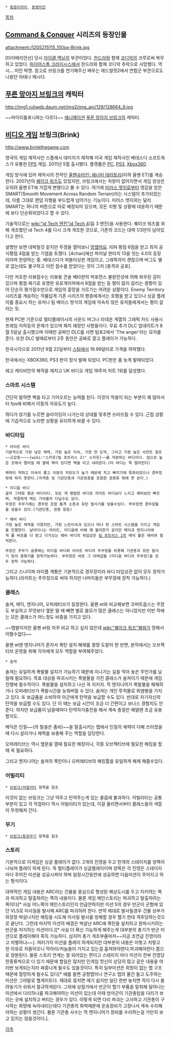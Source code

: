  * [[동음이의어]], [[동명이인]]

[[목차]]
== [[Command & Conquer]] 시리즈의 등장인물 ==
attachment:/1205215115_150px-Brink.jpg

[타이베리안선] 당시 [[마이클 맥닐]]의 부관이었다. [[찬드라]]와 함께 [[코디악]]의 크루로써 복무하고 있었다. [[파이어스톰 크라이시스]]에서 찬드라와 함께 코디악 추락으로 사망했다. 역시... 미인 박명.
참고로 브링크를 연기해주신 배우는 레드얼럿2에서 연합군 부관으로도 나왔던 아테나 메시다.

== [[푸른 망아지 브링크]]의 캐릭터 ==
http://img1.ruliweb.daum.net/img2/img_ani/129/128664_9.jpg

~~마이리틀포니와는 다르다~~
[[애니메이션]] [[푸른 망아지 브링크]]의 캐릭터.

== [[비디오 게임]] 브링크(Brink) ==
[[http://www.brinkthegame.com]]

영국의 게임 제작사인 스플래시 데미지가 제작해 미국 게임 제작사인 베데스다 소프트웍스가 유통한 [[FPS]] 게임. 2011년 5월 출시됐다. 플랫폼은 [[PC]], [[PS3]], [[Xbox360]]. 

게임 방식에 있어 제작사의 전작인 [[울펜슈타인: 에너미 테러토리]](이하 울펜 ET)를 계승한다. 2007년의 [[퀘이크 워즈]]도 있었지만, 브링크에서는 차량이 없어지면서 게임 양상은 오히려 울펜 ET에 가깝게 변했다고 볼 수 있다. 여기에 [[미러스 엣지]]로부터 영감을 얻은 SMART(Smooth Movement Across Random Terrain)라는 시스템이 추가되었는데, 이름 그대로 랜덤 지형을 부드럽게 넘어가는 기능이다. 미러스 엣지와는 달리 SMART는 하나의 버튼으로 따로 배정되어 있으며, 모든 지형 및 상황에 대응하기 때문에 보다 단순화되었다고 할 수 있다. 

기술적으로는 [[wiki:"id Tech 엔진"id Tech 4]](둠 3 엔진)을 사용한다. 퀘이크 워즈를 위해 개조했던 id Tech 4를 다시 크게 개조한 것으로, 기존의 코드는 대략 1/3만이 남아있다고 한다.

설명만 보면 대박칠것 같지만 뚜껑을 열어보니 [[망했어요]]. IGN 평점 6점을 받고 최저 공식평점 4점을 받는 기염을 토했다. [4chan]에선 파이널 판타지 13을 잇는 4.0의 등장이라며 찬양하는 중. 베데스다가 퍼블리싱한 게임이고, 그래픽까지 괜찮으며 버그도 별로 없는데도 불구하고 이런 점수를 받았다는 것이 그저 [충격과 공포].

다만 저조한 리뷰점수는 리뷰용 콘솔 베타판의 퍼포먼스 불완전성에 의해 좌우된 감이 있으며 평점 짜기로 유명한 유로게이머에서 8점을 받는 등 평이 많이 갈리는 경향이 있어 단순히 평가점수만으로 게임의 흥망을 가르기는 어려운 상황이다.
Enemy Territory 시리즈를 계승하는 작품답게 기존 시리즈의 팬층에게서는 호평을 받고 있으나 싱글 플레이를 중요시 하는 유저나 팀 베이스 방식의 게임에 익숙치 않은 유저들에게서는 평이 갈리는 듯.

현재 PC판 기준으로 멀티플레이시의 사운드 버그나 라데온 계열의 그래픽 카드 사용시 프레임 저하등의 문제가 있으며 패치 예정인 사항들이다.
무료 추가 DLC 업데이트가 8월 5일날 출시했으며 이때만 공짜인 DLC를 사면 팀포2에서 'The anger'라는 모자를 준다. 또한 DLC 발매로부터 2주 동안은 공짜로 깔고 플레이가 가능하다.

한국시각으로 2011년 9월 22일부터 [[스팀]]에서 19.99달러로 가격을 하락했다.

한국에서는 XBOX360, PS3 판이 정식 발매 되었다. PC판은 좀 늦게 발매되었다.

레고 캐리비안의 해적을 제치고 UK 비디오 게임 19주차 차트 1위를 달성했다.

=== 스마트 시스템 ===
간단히 말하면 벽을 타고 기어오르는 능력쯤 된다.
이것이 적용이 되는 부분이 꽤 많아서 타 fps에 비해서 이동의 자유도가 높다.

뛰다가 앉기를 누르면 슬라이딩이 나가는데 상대를 맞추면 쓰러뜨릴 수 있다.
근접 상황에 기습적으로 노리면 상황을 유리하게 바꿀 수 있다.

=== 바디타입 ===
 * 라이트 바디
 기본적으로 가장 낮은 체력, 가장 높은 이속, 가장 먼 도약, 그리고 가장 높은 서전트 점프~~교강용~~~~[wiki:"스카웃(팀 포트리스 2)" 스카웃]~~를 자랑하는 바디이다. 덤으로 높은 곳에서 떨어질 때 옆에 벽이 있다면 벽을 타고 내려온다.(타 바디는 뚝 떨어진다)

 체력이 약하고 이속이 좋고 이동의 자유도가 높기 때문에 치고 빠지기에 특화되었으나 경무장밖에 하지 못한다.(저격총 및 기관단총과 기관권총을 포함한 권총류 밖에 못 쓴다.)

 * 미디움 바디
 글자 그대로 평균 바디이다. 모든 게 평범한 바디로 라이트 바디보다 느리고 헤비보단 빠르며, 적절하게 벽도 기어올라 다닐수도 있다.
 무장은 주무기에는 경무장 포함 돌격 소총과 유탄 발사기를 넣을수있다. 부무장엔 경무장들을 넣을수 있다.(기관단총, 권총 등등)

 * 헤비 바디
 가장 높은 체력을 가졌지만, 가장 느린이속과 있으나 마나 한 스마트 시스템을 가지고 게임을 진행한다. 날아다니는 라이트, 미디움에 비해 꽤 불리한거 같지만 메딕과 엔지니어에게 풀 버프를 다 받고 다가오는 헤비 바디의 위압감은 [[팀 포트리스 2]]의 메딕 붙은 헤비와 필적한다.

 무장은 주무기 슬롯에는 미디움 바디와 라이트 바디의 주무장을 비롯해 기관총과 유탄 발사기 등의 중화기를 장착가능하다. 부무장은 바로 그 아래급들 (미디움 바디의 주무장)을 모두 장착 가능하다.

그리고 스나이퍼 라이플 계통은 기본적으로 경무장이라 바디 타입상관 없이 모두 장착가능하다.(라이트는 주무장으로 써야 하지만 나머지들은 부무장에 장착 가능하다.)

=== 클래스 ===
솔져, 메딕, 엔지니어, 오퍼레티브가 등장한다. 울펜 et와 비교해보면 코버트옵스는 무장도 부실하고 무엇보다 옆문 딸 때 빼면 별로 쓸모가 많은 클래스는 아니었지만 이번 작에는 모든 클래스가 어느정도 비중을 가지고 있다.

~~뱀발이지만 울펜 et랑 자꾸 비교 하고 싶지 않은데 [[wiki:"퀘이크 워즈"퀘워]]가 망해서 어쩔수없다~~

울펜 et땐 엔지니어가 혼자서 폭탄 설치 해체를 몽땅 도맡아 한 반면, 본작에서는 오브젝티브 운영을 위해 각자에게 모두 역할을 부여해주었다.

 * 솔져
솔져는 유일하게 폭발물 설치가 가능하기 때문에 지나가는 길을 막아 놓은 무언가를 날릴때 필요하다. 목표 대상을 파괴시키는 폭발물을 가진 클래스가 솔져이기 때문에 게임 진행에 필수적이다. 폭발물을 설치하고 나선 꼭 지키자. 적 엔지니어가 폭발물을 해체하거나 오퍼레티브가 폭발시간을 늦춰버릴 수 있다. 솔져는 개인 투척물로 화염병을 가지고 있다. 또 보급품을 소비하여 아군에게 탄약을 보급할 수도 있다. 반대로 자기자신의 탄약을 보급할 수도 있다. 단 이 때는 보급 시간이 조금 더 긴편이고 보너스 경험치도 안준다. 하지만 보급품이 남을때마다 탄약자가충전을 해서 계속 총질만 해댈땐 조금 유용할지도.

메딕은 인질~~(의 탈을쓴 좀비)~~을 탈출시키는 맵에서 인질의 체력이 다해 쓰러졌을 때 다시 살리거나 체력을 보충해 주는 역할을 담당한다.

오퍼레티브는 역시 옆문을 열때 필요한 해킹이나, 각종 오브젝티브에 필요한 해킹을 할 때 꼭 필요하다.

그리고 엔지니어는 솔져의 폭탄이나 오퍼레티브의 해킹툴을 유일하게 해체 해줄수있다.

=== 어빌리티 ===
 * [[브링크/어빌리티]] 항목을 참조

이것이 없는 브링크는 그냥 약주고 탄약주는게 있는 콜옵에 불과하다.
어빌리티는 공통부분이 있고 각 직업마다 역시 어빌리티가 있는데, 이걸 올리면서부터 클레스들의 색깔이 뚜렷해져 간다.

=== 무기 ===
 * [[브링크/등장무기]] 항목을 참조

=== 스토리 ===

기본적으로 이게임은 싱글 플레이가 없다. 2개의 진영을 두고 한개의 스테이지를 양쪽이 나눠져 플레이 하게 된다. 즉 멀티플레이가 싱글플레이이며 양쪽은 각 진영은 스테이지마다 주어진 미션을 성공시켜야 하며 일정시간동안에 성공하면 다음미션이 주어지고 하는 형식이다. 

대략적인 게임 내용은 ARC라는 건물을 중심으로 형성된 해상도시를 두고 지키려는 쪽과 파괴하고 탈출하려는 쪽의 내용이다. 물론 게임 메인스토리는 파괴하고 탈출하려는 쪽이다[* 사실 어느쪽이 메인스토리인지 언급안하지만 미션 5의 경우 반군이 군함에 있던 VLS로 미사일을 발사해 ARC를 파괴하려 한다. 만약 제대로 발사될경우 건물 상부가 와장창 박살나지만 해킹을 시도해 미사일 발사를 방해할 경우 헬기 한대 격추당하는것으로 끝난다. 그런데 마지막 미션의 배경은 박살난 ARC에 폭탄을 설치하고 완파시키려는 반군을 저지하는 미션이다.][* 사실 더 확신 가능하게 해주는게 대부분의 총기가 반군 미션으로 플레이해야 획득 가능하다. 심지어 총기 개조부품마저~~지금 조연급 진영이라고 차별하냐~~]. 
여러가지 미션을 플레이 하게되지만 대부분의 내용은 이렇고 저렇고 한 이유로 처들어오니 막아라/저놈들이 가지고 있는걸 훔쳐와야한다,파괴해야한다 쯤으로 양분된다. 물론 스토리 연계는 잘 되어있는 편이고 스테이지 마다 미션이 전부 진영당 한종류씩으로 다 있기 때문에 할일은 많지만 인게임 컷신이 상당히 많고 같은 내용을 여러번 보게되는지라 짜증나게 될수도 있을것이다. 특히 일부미션은 희망이 없는 맵 구조때문에 절망하게 될수도 있다[* 예를 들면 공항맵이나 연구소 맵의 물건 들고 도주하는 미션은 그야말로 헬게이트다. 제대로 뭉치면 깨기 쉽지만 일단 한번 놓치면 적이 다시 돌려놓기가 쉬워서 절규하게된다. 그외에 상점가에서 반군이 헬기 부품을 탈취해 달아나는 미션에서 다리하나를 파괴해야하는 미션이 있는데 이때 방어군이 기관총탑을 다리가 보이는 곳에 설치하고 버티는 경우가 있다. 이렇게 되면 다리 파괴는 고사하고 기관총이 구사하는 화망에 녹아내리는데다 기관총의 화력때문에 운송장비가 고장나서 계속 수리해야하는 상황이 생긴다. 물론 기관총 사수는 적 엔지니어가 장비를 수리하는걸 가만히 보고 있지는 않을것이다.].  


[[각주]]
